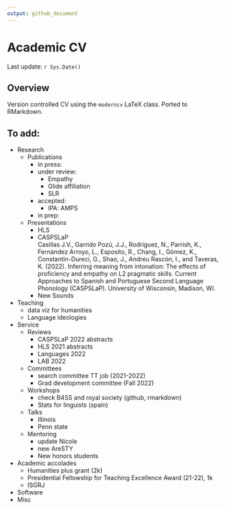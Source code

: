 ```yaml
---
output: github_document
---
```


# Academic CV

Last update: `r Sys.Date()`

## Overview

Version controlled CV using the `moderncv` LaTeX class. Ported to RMarkdown. 

## To add:

- Research
  - Publications
    - in press: 
    - under review: 
      - Empathy
      - Glide affiliation
      - SLR
    - accepted: 
      - IPA: AMPS
    - in prep: 
  - Presentations
    - HLS
    - CASPSLaP  
    Casillas J.V., Garrido Pozú, J.J., Rodríguez, N., Parrish, K., Fernández Arroyo, L., Esposito, R., Chang, I., Gómez, K., Constantin-Dureci, G., Shao, J., Andreu Rascón, I., and Taveras, K. (2022). Inferring meaning from intonation: The effects of proficiency and empathy on L2 pragmatic skills. Current Approaches to Spanish and Portuguese Second Language Phonology (CASPSLaP). University of Wisconsin, Madison, WI.
    - New Sounds
- Teaching
  - data viz for humanities
  - Language ideologies
- Service
  - Reviews
    - CASPSLaP 2022 abstracts
    - HLS 2021 abstracts
    - Languages 2022
    - LAB 2022
  - Committees
    - search committee TT job (2021-2022)
    - Grad development committee (Fall 2022)
  - Workshops
    - check B4SS and royal society (github, rmarkdown)
    - Stats for linguists (spain)
  - Talks
    - Illinois
    - Penn state
  - Mentoring
    - update Nicole
    - new AreSTY
    - New honors students
- Academic accolades
  - Humanities plus grant (2k)
  - Presidential Fellowship for Teaching Excellence Award (21-22), 1k
  - ISGRJ
- Software
- Misc
